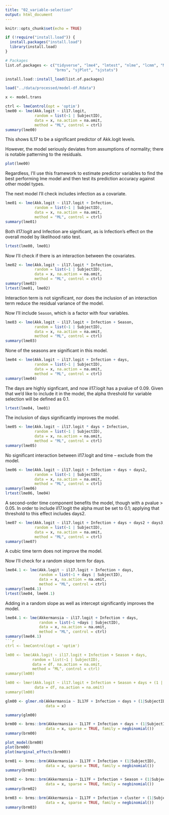 ---
title: "02_variable-selection"
output: html_document
---

```{r setup, include=FALSE}
knitr::opts_chunk$set(echo = TRUE)

if (!require("install.load")) {
  install.packages("install.load")
  library(install.load)
}

# Packages
list.of.packages <- c("tidyverse", "lme4", "lmtest", "nlme", "lcmm", "MASS",
                      "brms", "sjPlot", "sjstats")

install.load::install_load(list.of.packages)
```

```{r}
load("../data/processed/model-df.Rdata")

x <- model.trans
```


```{r}
ctrl <- lmeControl(opt = 'optim')
lme00 <- lme(Akk.logit ~ il17.logit,
             random = list(~1 | SubjectID),
             data = x, na.action = na.omit,
             method = "ML", control = ctrl)
summary(lme00)
```

This shows IL17 to be a significant predictor of Akk.logit levels.

However, the model seriously deviates from assumptions of normality; there is notable patterning to the residuals.

```{r}
plot(lme00)
```

Regardless, I'll use this framework to estimate predictor variables to find the best performing lme model and then test its prediction accuracy against other model types. 

The next model I'll check includes infection as a covariate. 

```{r}
lme01 <- lme(Akk.logit ~ il17.logit + Infection,
             random = list(~1 | SubjectID),
             data = x, na.action = na.omit,
             method = "ML", control = ctrl)
summary(lme01)
```

Both il17.logit and Infection are significant, as is Infection's effect on the overall model by likelihood ratio test.

```{r}
lrtest(lme00, lme01)
```

Now I'll check if there is an interaction between the covariates. 

```{r}
lme02 <- lme(Akk.logit ~ il17.logit * Infection,
             random = list(~1 | SubjectID),
             data = x, na.action = na.omit,
             method = "ML", control = ctrl)
summary(lme02)
lrtest(lme01, lme02)
```

Interaction term is not significant, nor does the inclusion of an interaction term reduce the residual variance of the model. 


Now I'll include `Season`, which is a factor with four variables.

```{r}
lme03 <- lme(Akk.logit ~ il17.logit + Infection + Season,
             random = list(~1 | SubjectID),
             data = x, na.action = na.omit,
             method = "ML", control = ctrl)
summary(lme03)
```

None of the seasons are significant in this model.

```{r}
lme04 <- lme(Akk.logit ~ il17.logit + Infection + days,
             random = list(~1 | SubjectID),
             data = x, na.action = na.omit,
             method = "ML", control = ctrl)
summary(lme04)
```

The days are highly signficant, and now il17.logit has a pvalue of 0.09. Given that we'd like to include it in the model, the alpha threshold for variable selection will be defined as 0.1.

```{r}
lrtest(lme04, lme01)
```

The inclusion of days significantly improves the model.

```{r}
lme05 <- lme(Akk.logit ~ il17.logit * days + Infection,
             random = list(~1 | SubjectID),
             data = x, na.action = na.omit,
             method = "ML", control = ctrl)
summary(lme05)
```

No significant interaction between il17.logit and time -- exclude from the model.

```{r}
lme06 <- lme(Akk.logit ~ il17.logit + Infection + days + days2,
             random = list(~1 | SubjectID),
             data = x, na.action = na.omit,
             method = "ML", control = ctrl)
summary(lme06)
lrtest(lme06, lme04)
```

A second-order time component benefits the model, though with a pvalue > 0.05. In order to include il17.logit the alpha must be set to 0.1; applying that threshold to this effect includes days2.

```{r}
lme07 <- lme(Akk.logit ~ il17.logit + Infection + days + days2 + days3,
             random = list(~1 | SubjectID),
             data = x, na.action = na.omit,
             method = "ML", control = ctrl)
summary(lme07)
```

A cubic time term does not improve the model.

Now I'll check for a random slope term for days.

```{r}
lme04.1 <- lme(Akk.logit ~ il17.logit + Infection + days,
               random = list(~1 + days | SubjectID),
               data = x, na.action = na.omit,
               method = "ML", control = ctrl)
summary(lme04.1)
lrtest(lme04, lme04.1)
```

Adding in a random slope as well as intercept significantly improves the model. 

```{r}
lme04.1 <- lme(Akkermansia ~ il17.logit + Infection + days,
               random = list(~1 +days | SubjectID),
               data = x, na.action = na.omit,
               method = "ML", control = ctrl)
summary(lme04.1)
```{r}
ctrl <- lmeControl(opt = 'optim')

lm00 <- lme(Akk.logit ~ il17.logit + Infection + Season + days,
            random = list(~1 | SubjectID),
            data = df, na.action = na.omit,
            method = "ML", control = ctrl)
summary(lm00)

lm00 <- lmer(Akk.logit ~ il17.logit + Infection + Season + days + (1 | SubjectID),
             data = df, na.action = na.omit)
summary(lm00)

```

```{r}
glm00 <- glmer.nb(Akkermansia ~ IL17F + Infection + days + (1|SubjectID),
                  data = x)

summary(glm00)
```


```{r}
brm00 <- brms::brm(Akkermansia ~ IL17F + Infection + days + (1|SubjectID),
                  data = x, sparse = TRUE, family = negbinomial())
summary(brm00)

plot_model(brm00)
plot(brm00)
plot(marginal_effects(brm00))

```

```{r}
brm01 <- brms::brm(Akkermansia ~ IL17F + Infection + (1|SubjectID),
                  data = x, sparse = TRUE, family = negbinomial())
summary(brm01)

```

```{r}
brm02 <- brms::brm(Akkermansia ~ IL17F + Infection + Season + (1|SubjectID),
                  data = x, sparse = TRUE, family = negbinomial())
summary(brm02)

```
```{r}
brm03 <- brms::brm(Akkermansia ~ IL17F + Infection + cluster + (1|SubjectID),
                  data = x, sparse = TRUE, family = negbinomial())
summary(brm03)
```


